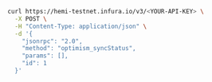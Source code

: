 ```bash
curl https://hemi-testnet.infura.io/v3/<YOUR-API-KEY> \
  -X POST \
  -H "Content-Type: application/json" \
  -d '{
    "jsonrpc": "2.0",
    "method": "optimism_syncStatus",
    "params": [],
    "id": 1
  }'
```
